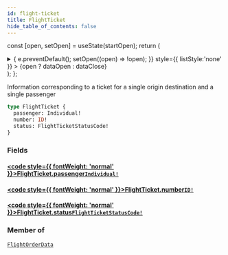 ```yaml
---
id: flight-ticket
title: FlightTicket
hide_table_of_contents: false
---
```






const [open, setOpen] = useState(startOpen);
return (
<details {...(open ? { open: true } : {})} className="details" style={{ border:'none', boxShadow:'none', background:'var(--ifm-background-color)' }}>
<summary
onClick={(e) => {
e.preventDefault();
setOpen((open) => !open);
}}
style={{ listStyle:'none' }} >
{open ? dataOpen : dataClose}
</summary>
{open && children}
</details>
);
};

Information corresponding to a ticket for a single origin destination and a single passenger

```graphql
type FlightTicket {
  passenger: Individual!
  number: ID!
  status: FlightTicketStatusCode!
}
```

### Fields

#### [<code style={{ fontWeight: 'normal' }}>FlightTicket.<b>passenger</b></code>](#)<Bullet />[`Individual!`](/api/objects/individual) <Badge class="badge badge--secondary" text="non-null"/> <Badge class="badge badge--secondary" text="object"/>

>

#### [<code style={{ fontWeight: 'normal' }}>FlightTicket.<b>number</b></code>](#)<Bullet />[`ID!`](/api/scalars/id) <Badge class="badge badge--secondary" text="non-null"/> <Badge class="badge badge--secondary" text="scalar"/>

>

#### [<code style={{ fontWeight: 'normal' }}>FlightTicket.<b>status</b></code>](#)<Bullet />[`FlightTicketStatusCode!`](/api/enums/flight-ticket-status-code) <Badge class="badge badge--secondary" text="non-null"/> <Badge class="badge badge--secondary" text="enum"/>

>

### Member of

[`FlightOrderData`](/api/objects/flight-order-data) <Badge class="badge badge--secondary" text="object"/>

